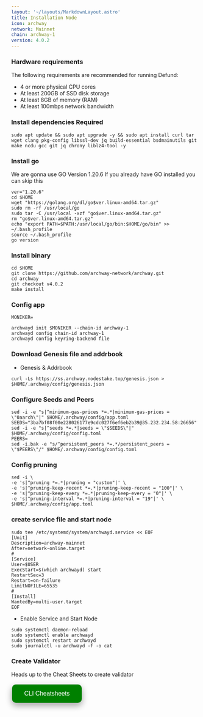 ```yaml
---
layout: '~/layouts/MarkdownLayout.astro'
title: Installation Node
icon: archway
network: Mainnet
chain: archway-1
version: 4.0.2
---
```


### Hardware requirements

The following requirements are recommended for running Defund:

- 4 or more physical CPU cores
- At least 200GB of SSD disk storage
- At least 8GB of memory (RAM)
- At least 100mbps network bandwidth


### Install dependencies Required

```
sudo apt update && sudo apt upgrade -y && sudo apt install curl tar wget clang pkg-config libssl-dev jq build-essential bsdmainutils git make ncdu gcc git jq chrony liblz4-tool -y
```

### Install go

We are gonna use GO Version 1.20.6
If you already have GO installed you can skip this 

```
ver="1.20.6"
cd $HOME
wget "https://golang.org/dl/go$ver.linux-amd64.tar.gz"
sudo rm -rf /usr/local/go
sudo tar -C /usr/local -xzf "go$ver.linux-amd64.tar.gz"
rm "go$ver.linux-amd64.tar.gz"
echo "export PATH=$PATH:/usr/local/go/bin:$HOME/go/bin" >> ~/.bash_profile
source ~/.bash_profile
go version
```

### Install binary

```
cd $HOME
git clone https://github.com/archway-network/archway.git
cd archway
git checkout v4.0.2
make install
```

### Config app
```
MONIKER=
```
```
archwayd init $MONIKER --chain-id archway-1
archwayd config chain-id archway-1
archwayd config keyring-backend file
```

### Download Genesis file and addrbook

- Genesis & Addrbook

```
curl -Ls https://ss.archway.nodestake.top/genesis.json > $HOME/.archway/config/genesis.json
```

### Configure Seeds and Peers

```
sed -i -e "s|^minimum-gas-prices *=.*|minimum-gas-prices = \"0aarch\"|" $HOME/.archway/config/app.toml
SEEDS="3ba7bf08f00e228026177e9cdc027f6ef6eb2b39@35.232.234.58:26656"
sed -i -e "s|^seeds *=.*|seeds = \"$SEEDS\"|" $HOME/.archway/config/config.toml
PEERS=
sed -i.bak -e "s/^persistent_peers *=.*/persistent_peers = \"$PEERS\"/" $HOME/.archway/config/config.toml
```

### Config pruning

```
sed -i \
-e 's|^pruning *=.*|pruning = "custom"|' \
-e 's|^pruning-keep-recent *=.*|pruning-keep-recent = "100"|' \
-e 's|^pruning-keep-every *=.*|pruning-keep-every = "0"|' \
-e 's|^pruning-interval *=.*|pruning-interval = "19"|' \
$HOME/.archway/config/app.toml
```


### create service file and start node

```
sudo tee /etc/systemd/system/archwayd.service << EOF
[Unit]
Description=archway-mainnet
After=network-online.target
#
[Service]
User=$USER
ExecStart=$(which archwayd) start
RestartSec=3
Restart=on-failure
LimitNOFILE=65535
#
[Install]
WantedBy=multi-user.target
EOF
```

- Enable Service and Start Node

```
sudo systemctl daemon-reload
sudo systemctl enable archwayd
sudo systemctl restart archwayd
sudo journalctl -u archwayd -f -o cat
```

### Create Validator

Heads up to the Cheat Sheets to create validator

<a href="https://service.vinjan.xyz/mainnet/archway/cheat" target="_blank">
  <button style="background-color: green; border: none; color: white; padding: 15px 32px; text-align: center; text-decoration: none; display: inline-block; font-size: 16px; margin: 4px 2px; cursor: pointer; border-radius: 10px; box-shadow: 0 8px 16px 0 rgba(0,0,0,0.2), 0 6px 20px 0 rgba(0,0,0,0.19);" onmouseover="this.style.boxShadow='0 0 0 4px rgba(0,255,0,0.5)'" onmouseout="this.style.boxShadow='0 8px 16px 0 rgba(0,0,0,0.2), 0 6px 20px 0 rgba(0,0,0,0.19)'">CLI Cheatsheets</button>
</a>

